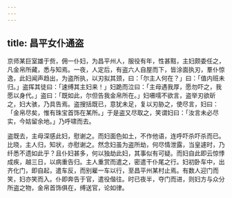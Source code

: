 ```yaml
---
---
---
```

title: 昌平女仆通盗
---



京师某巨室雄于赀，佣一仆妇，为昌平州人，服役有年，性甚黠，主妇颇委任之，凡金帛所藏，悉与知焉。一夜，人定后，有盗六人自屋而下，皆涂面执刃，羣仆惊逸，此妇闻声趋出，为盗所执，以刃拟其颈，曰：「尔主人何在？」曰：「值内班未归。」盗挥其徒曰：「速缚其主妇来！」妇跪而泣曰：「主母遇我厚，愿勿吓之，我愿以身代。」盗曰：「既如此，尔但告我金帛所在。」妇嗫嚅不欲言，盗举刃欲斫之，妇大骇，乃具告焉。盗搜括既已，意犹未足，复以刃胁之，使尽言，妇曰：「金帛尽矣，惟有珠宝首饰在某所。」于是盗又尽取之，笑谓妇曰：「汝言未必尽实，今姑留余地。」乃呼啸而去。

盗既去，主母深感此妇，慰谢之。而妇面色如土，不作他语，连呼吓杀吓杀而已。比晓，主人归，知状，亦慰谢之。然念妇虽为盗所劫，何尽情泄露，当皇遽时，乃纤悉不遗如此乎？且仆妇甚多，何以独劫此妇，其事似有可疑。而妇自此即云惊悸成疾，越三日，以病重告归。主人重赏而遣之，密遣干仆尾之行。妇初卧车中，出齐化门，即自起，遣车反，而别雇一车以行，至昌平州某村止焉。有数人迎门而笑，妇亦笑而入。仆即奔告于官，遣役偕往。时已夜半，夺门而进，则妇方与众分所盗之物，金帛首饰俱在，缚送官，论如律。